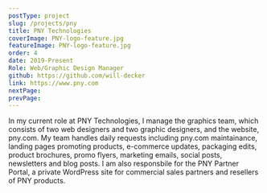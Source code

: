 ```yaml
---
postType: project
slug: /projects/pny
title: PNY Technologies
coverImage: PNY-logo-feature.jpg
featureImage: PNY-logo-feature.jpg
order: 4
date: 2019-Present
Role: Web/Graphic Design Manager
github: https://github.com/will-decker
link: https://www.pny.com
nextPage:
prevPage:
---
```


In my current role at PNY Technologies, I manage the graphics team, which consists of two web designers and two graphic designers, and the website, pny.com. My team handles daily requests including pny.com maintainance, landing pages promoting products, e-commerce updates, packaging edits, product brochures, promo flyers, marketing emails, social posts, newsletters and blog posts. I am also responsbile for the PNY Partner Portal, a private WordPress site for commercial sales partners and resellers of PNY products.
